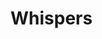 
# Whispers
<ProjectDetails
  region="Crownlands"
  house="House Crabb"
  type="Ruin"
  status="Not Started"
  warp="/warp whispers"
  projectLead=""
  dateStarted="undefined"
  dateCompleted="undefined"
/>
